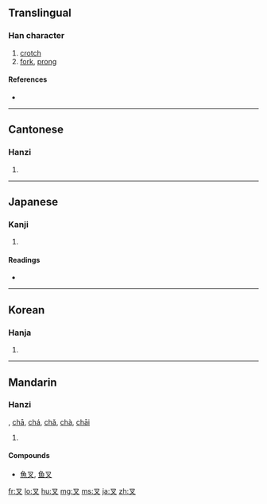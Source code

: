 ==Translingual==

===Han character===
{{Han char|rn=29|rad=又|as=01|sn=3|four=1740<sub>0</sub>|canj=水戈 (EI), X水戈 (XEI)}}

# [[crotch]]
# [[fork]], [[prong]]

====References====
* {{Han ref|kx=0165.010|dkj=03116|dj=0374.150|hdz=10390.020|uh=53C9|ud=21449|bh=A465|bd=42085}}

----

==Cantonese==

===Hanzi===
{{yue-hanzi|jyut=|y=cha1}}

# {{defn|Cantonese}}

----

==Japanese==

===Kanji===
{{ja-kanji|grade=|rs=又01}}

# {{defn|Japanese}}

====Readings====
* {{ja-readings|on=[[しゃ]] (sha), [[さい]] (sai), [[さ]] (sa)|kun=[[また]] (mata)}}

----

==Korean==

===Hanja===
{{ko-hanja|hangeul=[[차]]|eumhun=깍지 낄 차, 갈래 차|rv=cha|mr=ch'a}}

# {{defn|Korean}}

----

==Mandarin==

===Hanzi===
{{cmn-hanzi|pin=[[cha]] ([[cha5]])|wg=ch'a<sup>5</sup>}}, [[chā]], [[chá]], [[chǎ]], [[chà]], [[chāi]]

# {{defn|Mandarin}}

====Compounds====
* [[魚叉]], [[鱼叉]]

[[fr:叉]]
[[lo:叉]]
[[hu:叉]]
[[mg:叉]]
[[ms:叉]]
[[ja:叉]]
[[zh:叉]]